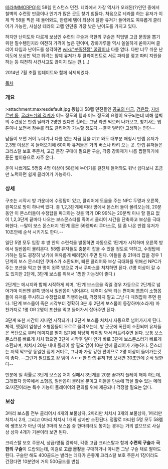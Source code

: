 [[테라(MMORPG)]]의 58렙 인스턴스 던전. 테라에서 가장 역사가 오래된(?)인던 중에서 철벽의 수련장 만큼이나 인기가 많은 곳도 찾기 힘들다. 처음으로 테라를 하는 유저가 이제 막 58을 찍은 체 들어와도, 만렙에 템이 최상에 달한 유저가 들어와도 여유롭게 클리어가 가능한, 사실상 테라의 고렙 인던중 가장 낮은 난이도를 가지고 있다.

하지만 난이도와 다르게 보상인 수련의 구슬과 극한의 구슬은 직업별 고급 문장을 뽑기 위한 필수템인지라 여전히 가격이 높은 편이며, 강화가루들 역시 쏠쏠하게 쏟아지며 클리어 타임과 난이도를 생각하면 [[wiki:"부족전쟁" 꿀광]]이나 다름 없다. 다만 너무 쉬운 난이도에 보상만 먹고 튀려는 얌체 유저가 투 클라이언트로 서로 파티를 맺고 파티 지원을 하는 등 여전히 사건사고도 끊이지 않는 편.(...)

2014년 7월 초월 업데이트와 함께 삭제되었다.

[[목차]]

=== 개요 ===
>attachment:maxresdefault.jpg
동렙대 58렙 던젼들인 [[공포의 미궁]], [[검은탑]], [[자바르만 돔]], [[굴라드쉬의 결계]]가 어느 정도의 템과 어느 정도의 요령이 요구되는데 비해 철벽의 수련장은 만렙 딜러가 2명만 있다면 힐러는 그냥 라면 먹으러 나가보고, 창기사는 웹툰이나 보면서 잠수를 타도 클리어가 가능할 정도다.--결국 딜러만 고생하는 인던--

남들이 보면 거이 누더기나 다름 없는 저급 템을 끼고 와도 대부분 매칭시 만렙 유저가 2,3명 이상은 꼭 들어오기에 60이하 유저들은 거의 버스나 타려 오는 곳. 만렙 유저들은 크리스탈 보호 주문서, 고급 문장 구매에 필요한 구슬, 각종 강화제가 나름 짭잘하기에 푼돈 벌이용으로 자주 온다.

운이 나쁘게도 5명중 4명 이상이 58렙에 누더기를 걸친체 들어와도 워낙 쉽다보니 조금만 노력하면 쉽게 클리어가 가능하다.

=== 상세 ===
구조는 시작시 방 가운데에 수정탑이 있고, 클리어에 도움을 주는 NPC 두명과 오른쪽, 왼쪽으로 방이 하나씩 있다. 총 1,2,3단계에 따라 방에서 몬스터 들이 몰려오는데, 20분 동안 이 몬스터들이 수정탑을 파괴하는 것을 막기 OR 99%는 20분씩 이나 할 필요 없이 1,2,3단계 끝마다 나오는 보스몬스터를 죽여서 클리어 시간을 단축하고 보상을 극대화한다. --말이 보스 몬스터지 1단계 몹은 59렙짜리 쿠마스로, 템 좀 나온 만렙 유저가 10초안에 순삭 시키기도 한다.--

일단 5명 모두 입장 후 방 안의 수련석을 발동하면 자동으로 1단계가 시작하며 오른쪽 방에서 일반몹이 몰려온다. 58렙 유저들도 충분히 잡을 수 있을 정도로 약하고, 수정탑에 가하는 딜도 굉장히 낮기에 여유롭게 때려잡아 주면 된다. 이들을 총 21마리 잡을 경우 1단계의 보스 몬스터인 쿠마스가 소환되며, 빠른 클리어와 보상 극대화를 위해선 NPC가 주는 포션을 먹고 한 명이 왼쪽 방으로 가서 쿠마스를 처치하면 된다. (1명 이상이 갈 수도 있지만 2단계, 3단계 보스를 위해서 1명만 가는것이 좋다.)

2단계는 메시지와 함께 시작하게 되며, 1단계 보스몹을 죽일 경우 자동으로 2단계로 넘어가며 이번엔 왼쪽 방에서 일반몹이 넘어온다. 체력이 살짝 되는 편이며 틈틈이 소형몹들이 유저를 무시하고 수정탑으로 직행하는데, 걱정하지 말고 그냥 다 때려잡아 주면 된다. 1단계 보스몹이 죽은 시각부터 정확히 3분 후 2단계 보스몹이 등장하며(소라게) 마찬가지로 1명 OR 2명이 포션을 먹고 들어가서 잡아주면 된다.

3단계 또한 시간이 지나면 시작되거나 2단계 보스몹 처치시 자동으로 넘어가지게 된다. 체력, 맷집이 엄청난 소형몹들이 우르르 몰려오는데, 방 곳곳에 폭탄이 소환되며 유저들은 폭탄으로 부터 데미지를 받지 않기에 적당히 타이밍 봐서 터트려주면 된다. 보통 보스 몬스터를 빠르게 처치 했으면 3단계 시작후 얼마 안가 바로 3단계 보스몬스터가 빠르게 소환되며, 처치시 20분 내내 플레이 할 필요 없이 10분 안에 클리어가 가능하다. 몬스터는 저택 막보랑 동일한 집게 거미로, 그나마 가장 강한 편이므로 2명 이상이 들어가는것이 좋다. --그런거 필요없고 걍 템이 ㅎㄷㄷ한 만렙 유저 1명 보내면 30초안에 순삭 당한다-- 

만분에 일 확률로 3단계 보스몹 처치 실패시 3단계를 20분 끝까지 플레이 해야 하는데, 그래봤자 양쪽에서 소형몹, 일반몹이 몰려올 뿐이고 이들을 단숨에 학살 할수 있는 메테오/지진이라는 특수 기능이 플레이어의 편의를 위해 제공되니 걱정할 필요는 없다.


=== 보상 ===
3마리 보스몹 전부 클리어시 4개의 보물상자, 2마리만 처치시 3개의 보물상자, 1마리만 처치시 2개, 그리고 0마리 처치시 1개의 상자만 소환된다. 정말로 파티원 5명 모두 58렙에 쌩초보가 아닌 이상 3마리 보스몹 중 한마리라도 놓치는 경우는 거의 없으므로 사실상 상자 4개가 기본이라 보면 된다.

크리스탈 보호 주문서, 상급/명품 강화제, 각종 고급 크리스탈과 함께 '''수련의 구슬'''과 '''극한의 구슬'''이 드랍되는데, 이걸로 '''고급 문장'''을 구매하거나 아니면 그냥 구슬 채로 팔아도 된다. 구슬만 해도 400골드는 벌리는 데다가 운좋게 크리스탈 보호 주문서 1장이라도 건졌다면 10분안에 거의 500골드를 번셈. 


